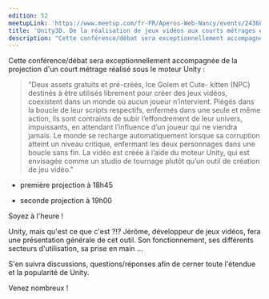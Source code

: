 ```yaml
---
edition: 52
meetupLink: 'https://www.meetup.com/fr-FR/Aperos-Web-Nancy/events/243689281/'
title: 'Unity3D. De la réalisation de jeux vidéos aux courts métrages en 3D'
description: "Cette conférence/débat sera exceptionnellement accompagnée de la projection d'un court métrage réalisé sous le moteur Unity."
---
```


Cette conférence/débat sera exceptionnellement accompagnée de la projection d'un court métrage réalisé sous le moteur Unity :

> "Deux assets gratuits et pré-créés, Ice Golem et Cute- kitten (NPC) destinés à être utilisés librement pour créer des jeux vidéos, coexistent dans un monde où aucun joueur n’intervient. Piégés dans la boucle de leur scripts respectifs, enfermés dans une seule et même action, ils sont contraints de subir l’effondrement de leur univers, impuissants, en attendant l’influence d’un joueur qui ne viendra jamais. Le monde se recharge automatiquement lorsque sa corruption atteint un niveau critique, enfermant les deux personnages dans une boucle sans fin. La vidéo est créée à l’aide du moteur Unity, qui est envisagée comme un studio de tournage plutôt qu’un outil de création de jeu vidéo."

-   première projection à 18h45

-   seconde projection à 19h00

Soyez à l'heure !

Unity, mais qu'est ce que c'est ?!? Jérôme, développeur de jeux vidéos, fera une présentation générale de cet outil. Son fonctionnement, ses différents secteurs d'utilisation, sa prise en main ...

S'en suivra discussions, questions/réponses afin de cerner toute l'étendue et la popularité de Unity.

Venez nombreux !

